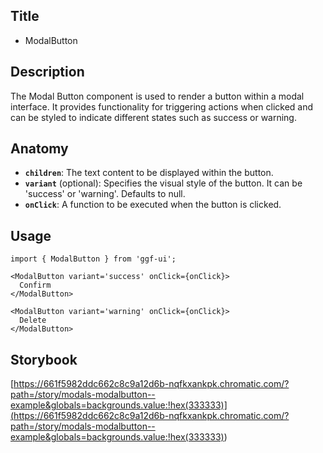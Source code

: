## Title

- ModalButton

## Description

The Modal Button component is used to render a button within a modal interface. It provides functionality for triggering actions when clicked and can be styled to indicate different states such as success or warning.

## Anatomy

- **`children`**: The text content to be displayed within the button.
- **`variant`** (optional): Specifies the visual style of the button. It can be 'success' or 'warning'. Defaults to null.
- **`onClick`**: A function to be executed when the button is clicked.

## Usage

```tsx
import { ModalButton } from 'ggf-ui';
```

```tsx
<ModalButton variant='success' onClick={onClick}>
  Confirm
</ModalButton>
```

```tsx
<ModalButton variant='warning' onClick={onClick}>
  Delete
</ModalButton>
```

## Storybook

[https://661f5982ddc662c8c9a12d6b-nqfkxankpk.chromatic.com/?path=/story/modals-modalbutton--example&globals=backgrounds.value:!hex(333333)](<https://661f5982ddc662c8c9a12d6b-nqfkxankpk.chromatic.com/?path=/story/modals-modalbutton--example&globals=backgrounds.value:!hex(333333)>)
